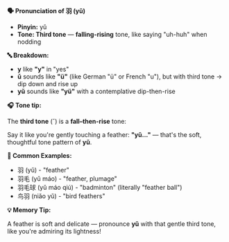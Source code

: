 **🗣️ Pronunciation of 羽 (yǔ)**

- **Pinyin:** yǔ
- **Tone: Third tone** — **falling-rising** tone, like saying "uh-huh" when nodding

**🔤 Breakdown:**

- **y** like **"y"** in "yes"
- **ǔ** sounds like **"ü"** (like German "ü" or French "u"), but with third tone → dip down and rise
  up
- **yǔ** sounds like **"yü"** with a contemplative dip-then-rise

**🎧 Tone tip:**

The **third tone** (ˇ) is a **fall–then-rise** tone:

Say it like you're gently touching a feather: **"yǔ..."** — that's the soft, thoughtful tone pattern
of **yǔ**.

**📝 Common Examples:**

- 羽 (yǔ) - "feather"
- 羽毛 (yǔ máo) - "feather, plumage"
- 羽毛球 (yǔ máo qiú) - "badminton" (literally "feather ball")
- 鸟羽 (niǎo yǔ) - "bird feathers"

**💡 Memory Tip:**

A feather is soft and delicate — pronounce **yǔ** with that gentle third tone, like you're admiring
its lightness!
